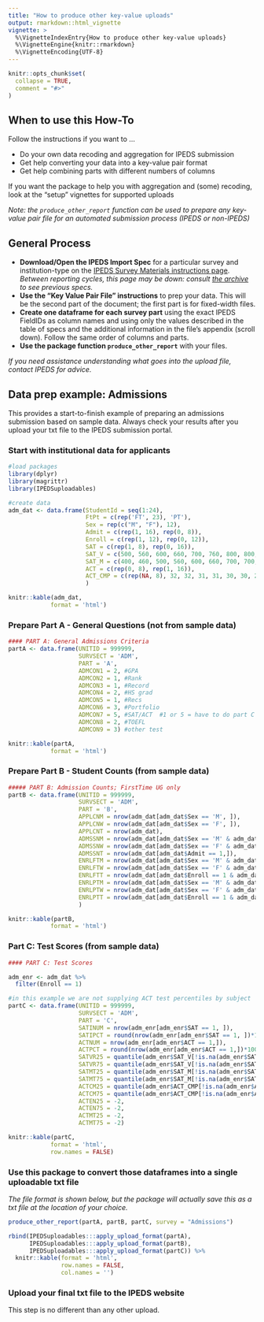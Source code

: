---
title: "How to produce other key-value uploads"
output: rmarkdown::html_vignette
vignette: >
  %\VignetteIndexEntry{How to produce other key-value uploads}
  %\VignetteEngine{knitr::rmarkdown}
  %\VignetteEncoding{UTF-8}
---

```{r, include = FALSE}
knitr::opts_chunk$set(
  collapse = TRUE,
  comment = "#>"
)
```

## When to use this How-To 

Follow the instructions if you want to ...

* Do your own data recoding and aggregation for IPEDS submission 
* Get help converting your data into a key-value pair format
* Get help combining parts with different numbers of columns 


If you want the package to help you with aggregation and (some) recoding, look at the "setup" vignettes for supported uploads

*Note: the `produce_other_report` function can be used to prepare any key-value pair file for an automated submission process (IPEDS or non-IPEDS)*


## General Process

* **Download/Open the IPEDS Import Spec** for a particular survey and institution-type on the [IPEDS Survey Materials instructions page](https://surveys.nces.ed.gov/ipeds/public/survey-materials/results). *Between reporting cycles, this page may be down: consult [the archive](https://nces.ed.gov/ipeds/use-the-data/annual-survey-forms-packages-archived) to see previous specs.*
* **Use the "Key Value Pair File" instructions** to prep your data. This will be the second part of the document; the first part is for fixed-width files.
* **Create one dataframe for each survey part** using the exact IPEDS FieldIDs as column names and using only the values described in the table of specs and the additional information in the file's appendix (scroll down).  Follow the same order of columns and parts.
* **Use the package function `produce_other_report`** with your files.

*If you need assistance understanding what goes into the upload file, contact IPEDS for advice.*

## Data prep example: Admissions

This provides a start-to-finish example of preparing an admissions submission based on sample data. Always check your results after you upload your txt file to the IPEDS submission portal.

### Start with institutional data for applicants 
```{r setup, message=FALSE}
#load packages
library(dplyr)
library(magrittr)
library(IPEDSuploadables)
```


```{r create_dummy_data, message=FALSE}
#create data
adm_dat <- data.frame(StudentId = seq(1:24),
                      FtPt = c(rep('FT', 23), 'PT'),
                      Sex = rep(c("M", "F"), 12),
                      Admit = c(rep(1, 16), rep(0, 8)),
                      Enroll = c(rep(1, 12), rep(0, 12)),
                      SAT = c(rep(1, 8), rep(0, 16)),
                      SAT_V = c(500, 560, 600, 660, 700, 760, 800, 800, rep(NA, 16)),
                      SAT_M = c(400, 460, 500, 560, 600, 660, 700, 700, rep(NA, 16)),
                      ACT = c(rep(0, 8), rep(1, 16)),
                      ACT_CMP = c(rep(NA, 8), 32, 32, 31, 31, 30, 30, 29, 29, 28, 28, 27, 27, 26, 26, 25, 25)
                      )
```

```{r printdat, echo=FALSE}
knitr::kable(adm_dat, 
            format = 'html')
```

### Prepare Part A - General Questions (not from sample data)
```{r produceA}
#### PART A: General Admissions Criteria
partA <- data.frame(UNITID = 999999,
                    SURVSECT = 'ADM',
                    PART = 'A',
                    ADMCON1 = 2, #GPA
                    ADMCON2 = 1, #Rank
                    ADMCON3 = 1, #Record
                    ADMCON4 = 2, #HS grad
                    ADMCON5 = 1, #Recs
                    ADMCON6 = 3, #Portfolio
                    ADMCON7 = 5, #SAT/ACT  #1 or 5 = have to do part C
                    ADMCON8 = 2, #TOEFL
                    ADMCON9 = 3) #other test
```

```{r printA, echo=FALSE}
knitr::kable(partA, 
            format = 'html')
```
### Prepare Part B - Student Counts (from sample data)
```{r produceB}
##### PART B: Admission Counts; FirstTime UG only
partB <- data.frame(UNITID = 999999,
                    SURVSECT = 'ADM',
                    PART = 'B',
                    APPLCNM = nrow(adm_dat[adm_dat$Sex == 'M', ]),
                    APPLCNW = nrow(adm_dat[adm_dat$Sex == 'F', ]),
                    APPLCNT = nrow(adm_dat),
                    ADMSSNM = nrow(adm_dat[adm_dat$Sex == 'M' & adm_dat$Admit == 1,]),
                    ADMSSNW = nrow(adm_dat[adm_dat$Sex == 'F' & adm_dat$Admit == 1,]),
                    ADMSSNT = nrow(adm_dat[adm_dat$Admit == 1,]),
                    ENRLFTM = nrow(adm_dat[adm_dat$Sex == 'M' & adm_dat$Enroll == 1 & adm_dat$FtPt == 'FT', ]),
                    ENRLFTW = nrow(adm_dat[adm_dat$Sex == 'F' & adm_dat$Enroll == 1 & adm_dat$FtPt == 'FT', ]),
                    ENRLFTT = nrow(adm_dat[adm_dat$Enroll == 1 & adm_dat$FtPt == 'FT', ]),
                    ENRLPTM = nrow(adm_dat[adm_dat$Sex == 'M' & adm_dat$Enroll == 1 & adm_dat$FtPt == 'PT', ]),
                    ENRLPTW = nrow(adm_dat[adm_dat$Sex == 'F' & adm_dat$Enroll == 1 & adm_dat$FtPt == 'PT', ]),
                    ENRLPTT = nrow(adm_dat[adm_dat$Enroll == 1 & adm_dat$FtPt == 'PT', ])
                    )
```

```{r printB, echo=FALSE}
knitr::kable(partB, 
            format = 'html')
```

### Part C: Test Scores (from sample data)
```{r produceC}
#### PART C: Test Scores

adm_enr <- adm_dat %>%
  filter(Enroll == 1)

#in this example we are not supplying ACT test percentiles by subject
partC <- data.frame(UNITID = 999999,
                    SURVSECT = 'ADM',
                    PART = 'C',
                    SATINUM = nrow(adm_enr[adm_enr$SAT == 1, ]),
                    SATIPCT = round(nrow(adm_enr[adm_enr$SAT == 1, ])*100/nrow(adm_enr), 0),
                    ACTNUM = nrow(adm_enr[adm_enr$ACT == 1,]),
                    ACTPCT = round(nrow(adm_enr[adm_enr$ACT == 1,])*100/nrow(adm_enr), 0),
                    SATVR25 = quantile(adm_enr$SAT_V[!is.na(adm_enr$SAT_V)], .25),
                    SATVR75 = quantile(adm_enr$SAT_V[!is.na(adm_enr$SAT_V)], .75),
                    SATMT25 = quantile(adm_enr$SAT_M[!is.na(adm_enr$SAT_M)], .25),
                    SATMT75 = quantile(adm_enr$SAT_M[!is.na(adm_enr$SAT_M)], .75),
                    ACTCM25 = quantile(adm_enr$ACT_CMP[!is.na(adm_enr$ACT_CMP)], .25),
                    ACTCM75 = quantile(adm_enr$ACT_CMP[!is.na(adm_enr$ACT_CMP)], .75),
                    ACTEN25 = -2,
                    ACTEN75 = -2,
                    ACTMT25 = -2,
                    ACTMT75 = -2)
```

```{r printC, echo=FALSE}
knitr::kable(partC, 
            format = 'html', 
            row.names = FALSE)
```



### Use this package to convert those dataframes into a single uploadable txt file

*The file format is shown below, but the package will actually save this as a txt file at the location of your choice.*

```{r producefinal, echo=TRUE, eval=FALSE, message=FALSE}
produce_other_report(partA, partB, partC, survey = "Admissions")
```

```{r showfinal, echo=FALSE, eval=TRUE, message=FALSE}
rbind(IPEDSuploadables:::apply_upload_format(partA),
      IPEDSuploadables:::apply_upload_format(partB),
      IPEDSuploadables:::apply_upload_format(partC)) %>%
  knitr::kable(format = 'html',
               row.names = FALSE,
               col.names = '')
```
### Upload your final txt file to the IPEDS website
This step is no different than any other upload.
